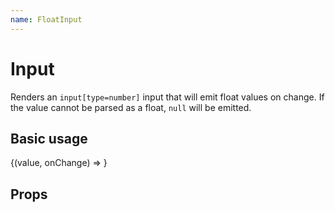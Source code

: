 ```yaml
---
name: FloatInput
---
```



# Input

Renders an `input[type=number]` input that will emit float values on change. If the value cannot be parsed as a float, `null` will be emitted.

## Basic usage

<Playground>
  <Field initialValue={2.5}>
    {(value, onChange) => <FloatInput value={value} onChange={onChange} />}
  </Field>
</Playground>

## Props

<Props of={FloatInput} />
